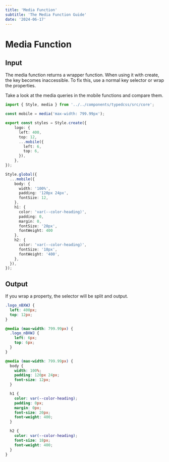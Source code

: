 ```yaml
---
title: 'Media Function'
subtitle: 'The Media Function Guide'
date: '2024-06-17'
---
```

<SearchBox />
<TocBot />

# Media Function

## Input
The media function returns a wrapper function. When using it with create, the key becomes inaccessible. To fix this, use a normal key selector or wrap the properties.

Take a look at the media queries in the mobile functions and compare them.
```ts title="style.css.ts"
import { Style, media } from '../../components/typedcss/src/core';

const mobile = media('max-width: 799.99px');

export const styles = Style.create({
    logo: {
      left: 400,
      top: 12,
      ...mobile({
        left: 6,
        top: 6,
      }),
    },
});

Style.global({
  ...mobile({
    body: {
      width: '100%',
      padding: '120px 24px',
      fontSize: 12,
    },
    h1: {
      color: 'var(--color-heading)',
      padding: 0,
      margin: 0,
      fontSize: '20px',
      fontWeight: 400
    },
    h2: {
      color: 'var(--color-heading)',
      fontSize: '18px',
      fontWeight: '400',
    },
  }),
});
```

## Output
If you wrap a property, the selector will be split and output.
```css title="css"
.logo_nBXWJ {
  left: 400px;
  top: 12px;
}

@media (max-width: 799.99px) {
  .logo_nBXWJ {
    left: 6px;
    top: 6px;
  }
}

@media (max-width: 799.99px) {
  body {
    width: 100%;
    padding: 120px 24px;
    font-size: 12px;
  }

  h1 {
    color: var(--color-heading);
    padding: 0px;
    margin: 0px;
    font-size: 20px;
    font-weight: 400;
  }

  h2 {
    color: var(--color-heading);
    font-size: 18px;
    font-weight: 400;
  }
}
```